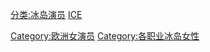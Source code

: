 [[分类:冰岛演员|分类:冰岛演员]]
[[分类:各国女演员|ICE]]
[[Category:欧洲女演员|Category:欧洲女演员]]
[[Category:各职业冰岛女性|Category:各职业冰岛女性]]